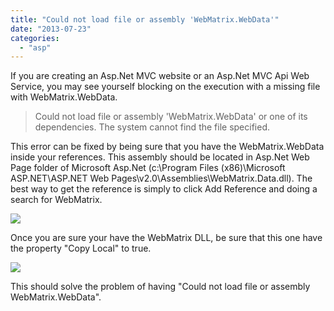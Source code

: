 ```yaml
---
title: "Could not load file or assembly 'WebMatrix.WebData'"
date: "2013-07-23"
categories: 
  - "asp"
---
```


If you are creating an Asp.Net MVC website or an Asp.Net MVC Api Web Service, you may see yourself blocking on the execution with a missing file with WebMatrix.WebData.

> Could not load file or assembly 'WebMatrix.WebData' or one of its dependencies. The system cannot find the file specified.

This error can be fixed by being sure that you have the WebMatrix.WebData inside your references. This assembly should be located in Asp.Net Web Page folder of Microsoft Asp.Net (c:\\Program Files (x86)\\Microsoft ASP.NET\\ASP.NET Web Pages\\v2.0\\Assemblies\\WebMatrix.Data.dll). The best way to get the reference is simply to click Add Reference and doing a search for WebMatrix.

![](images/webmatrixreference-400x119.png)

Once you are sure your have the WebMatrix DLL, be sure that this one have the property "Copy Local" to true.

![](images/copylocal.png)

This should solve the problem of having "Could not load file or assembly WebMatrix.WebData".
